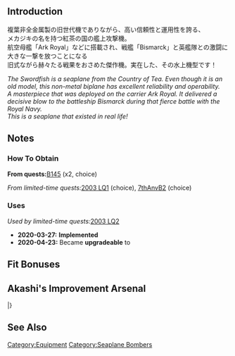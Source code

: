 {{EquipmentInfo}}

==Introduction==
複葉非全金属製の旧世代機でありながら、高い信頼性と運用性を誇る、<br>
メカジキの名を持つ紅茶の国の艦上攻撃機。<br>
航空母艦「Ark Royal」などに搭載され、戦艦「Bismarck」と英艦隊との激闘に大きな一撃を放つことになる<br>
旧式ながら赫々たる戦果をおさめた傑作機。実在した、その水上機型です！

''The Swordfish is a seaplane from the Country of Tea. Even though it is an old model, this non-metal biplane has excellent reliability and operability.''<br>
''A masterpiece that was deployed on the carrier Ark Royal. It delivered a decisive blow to the battleship Bismarck during that fierce battle with the Royal Navy.''<br>
''This is a seaplane that existed in real life!''

==Notes==
<div class="mw-collapsible"><h3>How To Obtain</h3>
<div class="mw-collapsible-content">
'''From quests: '''[[Quests#B145|B145]] (x2, choice)

''From limited-time quests: ''[[Quests/Seasonal#2003 LQ1|2003 LQ1]] (choice), [[Quests/Seasonal#7thAnvB2|7thAnvB2]] (choice)

</div></div>

<div class="mw-collapsible"><h3>Uses</h3>
<div class="mw-collapsible-content">
''Used by limited-time quests: ''[[Quests/Seasonal#2003 LQ2|2003 LQ2]]

</div></div>


<div class="mw-collapsible><h3>Updates History</h3>
<div class="mw-collapsible-content>
* '''2020-03-27:''' '''Implemented'''
* '''2020-04-23:''' Became '''upgradeable''' to {{Equipment/Link|Swordfish Mk.II Kai (Reconnaissance Seaplane Model)}}
</div></div>

==Fit Bonuses==
{{:Swordfish (Seaplane Model)/Bonuses}}
{{:Equipment Bonuses/Seaplane Bombers}}

== Akashi's Improvement Arsenal ==
{{AkashiWorkshop}}
{{AkashiWorkshopLine2
| Name = {{PAGENAME}}
| ItemType = Seaplane
| Fuel = 90
| Ammo = 280
| Steel = 0
| Baux = 240
|Mats0-5 = 4/5
|Mats6-9 = 5/9
|Mats10 = -
|Screws0-5 = 2/2
|Screws6-9 = 3/5
|Screws10 = -
|EquipConsume0-5 = 1x{{BluePlane|Type 97 Torpedo Bomber}}
|EquipConsume6-9 = 1x{{Seaplane|Type 0 Recon Seaplane}}
|EquipConsume10 = -
| Sun = CT<br>&nbsp;<br>&nbsp;
| Mon = &nbsp;<br>G<br>&nbsp;
| Tue = &nbsp;<br>G<br>&nbsp;
| Wed = &nbsp;<br>&nbsp;<br>K
| Thu = CT<br>&nbsp;<br>K
| Fri = CT<br>&nbsp;<br>K
| Sat = CT<br>&nbsp;<br>K
| 2ndShip = [[Commandant Teste]]<br>[[Gotland]]<br>[[Kamoi]]
| Notes =
|Mats10:2 = 12/18
|Screws10:2 = 6/12
|EquipConsume10:2 = 1x{{YellowPlane|Type 2 Recon Aircraft}}<br>1x{{AvMat}}<br>1x{{SCM}}
| Wed:2 = W
| Thu:2 = W
| Fri:2 = W
| 2ndShip:2 = [[Warspite]]
| Notes:2 = Upgrades to [[Swordfish Mk.II Kai (Reconnaissance Seaplane Model)]].
}}
|}

==See Also==
{{Equipmentlist}}
[[Category:Equipment]]
[[Category:Seaplane Bombers]]